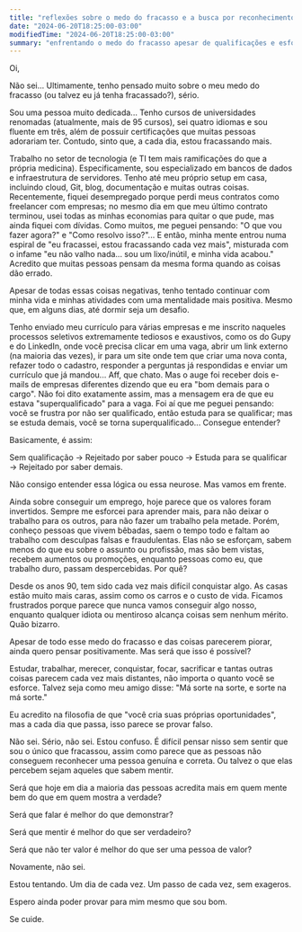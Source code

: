 ```yaml
---
title: "reflexões sobre o medo do fracasso e a busca por reconhecimento"
date: "2024-06-20T18:25:00-03:00"
modifiedTime: "2024-06-20T18:25:00-03:00"
summary: "enfrentando o medo do fracasso apesar de qualificações e esforços significativos"
---
```


Oi,

Não sei... Ultimamente, tenho pensado muito sobre o meu medo do fracasso (ou talvez eu já tenha fracassado?), sério.

Sou uma pessoa muito dedicada... Tenho cursos de universidades renomadas (atualmente, mais de 95 cursos), sei quatro idiomas e sou fluente em três, além de possuir certificações que muitas pessoas adorariam ter. Contudo, sinto que, a cada dia, estou fracassando mais.

Trabalho no setor de tecnologia (e TI tem mais ramificações do que a própria medicina). Especificamente, sou especializado em bancos de dados e infraestrutura de servidores. Tenho até meu próprio setup em casa, incluindo cloud, Git, blog, documentação e muitas outras coisas. Recentemente, fiquei desempregado porque perdi meus contratos como freelancer com empresas; no mesmo dia em que meu último contrato terminou, usei todas as minhas economias para quitar o que pude, mas ainda fiquei com dívidas. Como muitos, me peguei pensando: "O que vou fazer agora?" e "Como resolvo isso?"... E então, minha mente entrou numa espiral de "eu fracassei, estou fracassando cada vez mais", misturada com o infame "eu não valho nada... sou um lixo/inútil, e minha vida acabou." Acredito que muitas pessoas pensam da mesma forma quando as coisas dão errado.

Apesar de todas essas coisas negativas, tenho tentado continuar com minha vida e minhas atividades com uma mentalidade mais positiva. Mesmo que, em alguns dias, até dormir seja um desafio.

Tenho enviado meu currículo para várias empresas e me inscrito naqueles processos seletivos extremamente tediosos e exaustivos, como os do Gupy e do LinkedIn, onde você precisa clicar em uma vaga, abrir um link externo (na maioria das vezes), ir para um site onde tem que criar uma nova conta, refazer todo o cadastro, responder a perguntas já respondidas e enviar um currículo que já mandou... Aff, que chato. Mas o auge foi receber dois e-mails de empresas diferentes dizendo que eu era "bom demais para o cargo". Não foi dito exatamente assim, mas a mensagem era de que eu estava "superqualificado" para a vaga. Foi aí que me peguei pensando: você se frustra por não ser qualificado, então estuda para se qualificar; mas se estuda demais, você se torna superqualificado... Consegue entender?

Basicamente, é assim:

Sem qualificação → Rejeitado por saber pouco → Estuda para se qualificar → Rejeitado por saber demais.

Não consigo entender essa lógica ou essa neurose. Mas vamos em frente.

Ainda sobre conseguir um emprego, hoje parece que os valores foram invertidos. Sempre me esforcei para aprender mais, para não deixar o trabalho para os outros, para não fazer um trabalho pela metade. Porém, conheço pessoas que vivem bêbadas, saem o tempo todo e faltam ao trabalho com desculpas falsas e fraudulentas. Elas não se esforçam, sabem menos do que eu sobre o assunto ou profissão, mas são bem vistas, recebem aumentos ou promoções, enquanto pessoas como eu, que trabalho duro, passam despercebidas. Por quê?

Desde os anos 90, tem sido cada vez mais difícil conquistar algo. As casas estão muito mais caras, assim como os carros e o custo de vida. Ficamos frustrados porque parece que nunca vamos conseguir algo nosso, enquanto qualquer idiota ou mentiroso alcança coisas sem nenhum mérito. Quão bizarro.

Apesar de todo esse medo do fracasso e das coisas parecerem piorar, ainda quero pensar positivamente. Mas será que isso é possível?

Estudar, trabalhar, merecer, conquistar, focar, sacrificar e tantas outras coisas parecem cada vez mais distantes, não importa o quanto você se esforce. Talvez seja como meu amigo disse: "Má sorte na sorte, e sorte na má sorte."

Eu acredito na filosofia de que "você cria suas próprias oportunidades", mas a cada dia que passa, isso parece se provar falso.

Não sei. Sério, não sei. Estou confuso. É difícil pensar nisso sem sentir que sou o único que fracassou, assim como parece que as pessoas não conseguem reconhecer uma pessoa genuína e correta. Ou talvez o que elas percebem sejam aqueles que sabem mentir.

Será que hoje em dia a maioria das pessoas acredita mais em quem mente bem do que em quem mostra a verdade?

Será que falar é melhor do que demonstrar?

Será que mentir é melhor do que ser verdadeiro?

Será que não ter valor é melhor do que ser uma pessoa de valor?

Novamente, não sei.

Estou tentando. Um dia de cada vez. Um passo de cada vez, sem exageros.

Espero ainda poder provar para mim mesmo que sou bom.

Se cuide.
